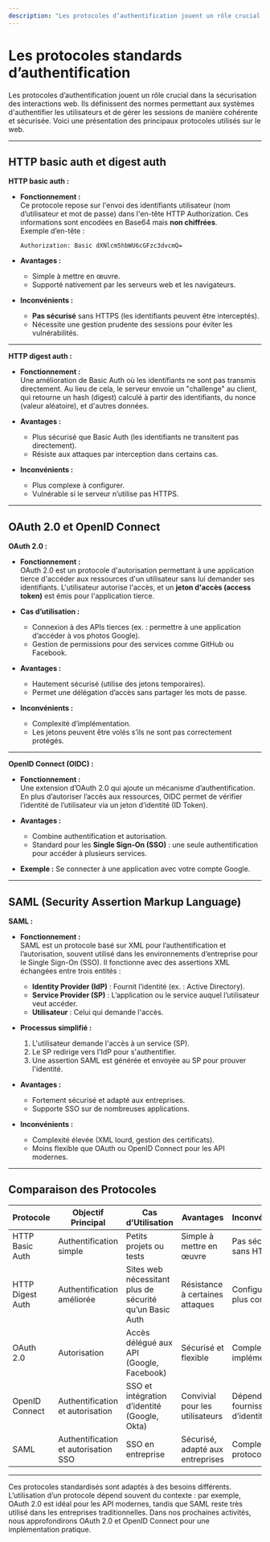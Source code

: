 ```yaml
---
description: "Les protocoles d’authentification jouent un rôle crucial dans la sécurisation des interactions web. Ils définissent des normes permettant aux systèmes d'authentifier les utilisateurs et de gérer les sessions de manière cohérente et sécurisée."
---
```

# **Les protocoles standards d’authentification**

Les protocoles d’authentification jouent un rôle crucial dans la sécurisation des interactions web. Ils définissent des normes permettant aux systèmes d'authentifier les utilisateurs et de gérer les sessions de manière cohérente et sécurisée. Voici une présentation des principaux protocoles utilisés sur le web.

---

## **HTTP basic auth et digest auth**

**HTTP basic auth :**  
- **Fonctionnement :**  
  Ce protocole repose sur l'envoi des identifiants utilisateur (nom d’utilisateur et mot de passe) dans l'en-tête HTTP Authorization. Ces informations sont encodées en Base64 mais **non chiffrées**.  
  Exemple d’en-tête :  
  ```
  Authorization: Basic dXNlcm5hbWU6cGFzc3dvcmQ=
  ```

- **Avantages :**  
  - Simple à mettre en œuvre.  
  - Supporté nativement par les serveurs web et les navigateurs.  

- **Inconvénients :**  
  - **Pas sécurisé** sans HTTPS (les identifiants peuvent être interceptés).  
  - Nécessite une gestion prudente des sessions pour éviter les vulnérabilités.

---

**HTTP digest auth :**  
- **Fonctionnement :**  
  Une amélioration de Basic Auth où les identifiants ne sont pas transmis directement. Au lieu de cela, le serveur envoie un "challenge" au client, qui retourne un hash (digest) calculé à partir des identifiants, du nonce (valeur aléatoire), et d'autres données.

- **Avantages :**  
  - Plus sécurisé que Basic Auth (les identifiants ne transitent pas directement).  
  - Résiste aux attaques par interception dans certains cas.  

- **Inconvénients :**  
  - Plus complexe à configurer.  
  - Vulnérable si le serveur n’utilise pas HTTPS.

---

## **OAuth 2.0 et OpenID Connect**

**OAuth 2.0 :**  
- **Fonctionnement :**  
  OAuth 2.0 est un protocole d'autorisation permettant à une application tierce d'accéder aux ressources d'un utilisateur sans lui demander ses identifiants. L'utilisateur autorise l'accès, et un **jeton d'accès (access token)** est émis pour l'application tierce.  

- **Cas d’utilisation :**  
  - Connexion à des APIs tierces (ex. : permettre à une application d’accéder à vos photos Google).  
  - Gestion de permissions pour des services comme GitHub ou Facebook.

- **Avantages :**  
  - Hautement sécurisé (utilise des jetons temporaires).  
  - Permet une délégation d’accès sans partager les mots de passe.  

- **Inconvénients :**  
  - Complexité d’implémentation.  
  - Les jetons peuvent être volés s’ils ne sont pas correctement protégés.

---

**OpenID Connect (OIDC) :**  
- **Fonctionnement :**  
  Une extension d’OAuth 2.0 qui ajoute un mécanisme d’authentification. En plus d’autoriser l’accès aux ressources, OIDC permet de vérifier l’identité de l’utilisateur via un jeton d’identité (ID Token).  

- **Avantages :**  
  - Combine authentification et autorisation.  
  - Standard pour les **Single Sign-On (SSO)** : une seule authentification pour accéder à plusieurs services.  

- **Exemple :** Se connecter à une application avec votre compte Google.

---

## **SAML (Security Assertion Markup Language)**

**SAML :**  
- **Fonctionnement :**  
  SAML est un protocole basé sur XML pour l’authentification et l’autorisation, souvent utilisé dans les environnements d’entreprise pour le Single Sign-On (SSO). Il fonctionne avec des assertions XML échangées entre trois entités :  
  - **Identity Provider (IdP)** : Fournit l’identité (ex. : Active Directory).  
  - **Service Provider (SP)** : L’application ou le service auquel l’utilisateur veut accéder.  
  - **Utilisateur** : Celui qui demande l'accès.  

- **Processus simplifié :**  
  1. L'utilisateur demande l'accès à un service (SP).  
  2. Le SP redirige vers l'IdP pour s'authentifier.  
  3. Une assertion SAML est générée et envoyée au SP pour prouver l'identité.  

- **Avantages :**  
  - Fortement sécurisé et adapté aux entreprises.  
  - Supporte SSO sur de nombreuses applications.  

- **Inconvénients :**  
  - Complexité élevée (XML lourd, gestion des certificats).  
  - Moins flexible que OAuth ou OpenID Connect pour les API modernes.

---

## **Comparaison des Protocoles**

| **Protocole**         | **Objectif Principal**                | **Cas d’Utilisation**                                | **Avantages**                     | **Inconvénients**                 |
|------------------------|---------------------------------------|----------------------------------------------------|------------------------------------|-----------------------------------|
| HTTP Basic Auth        | Authentification simple              | Petits projets ou tests                            | Simple à mettre en œuvre           | Pas sécurisé sans HTTPS           |
| HTTP Digest Auth       | Authentification améliorée           | Sites web nécessitant plus de sécurité qu’un Basic Auth | Résistance à certaines attaques    | Configuration plus complexe       |
| OAuth 2.0              | Autorisation                         | Accès délégué aux API (Google, Facebook)           | Sécurisé et flexible               | Complexe à implémenter            |
| OpenID Connect         | Authentification et autorisation     | SSO et intégration d’identité (Google, Okta)       | Convivial pour les utilisateurs    | Dépend des fournisseurs d’identité |
| SAML                   | Authentification et autorisation SSO | SSO en entreprise                                  | Sécurisé, adapté aux entreprises   | Complexité du protocole           |

---

Ces protocoles standardisés sont adaptés à des besoins différents. L’utilisation d’un protocole dépend souvent du contexte : par exemple, OAuth 2.0 est idéal pour les API modernes, tandis que SAML reste très utilisé dans les entreprises traditionnelles. Dans nos prochaines activités, nous approfondirons OAuth 2.0 et OpenID Connect pour une implémentation pratique. 